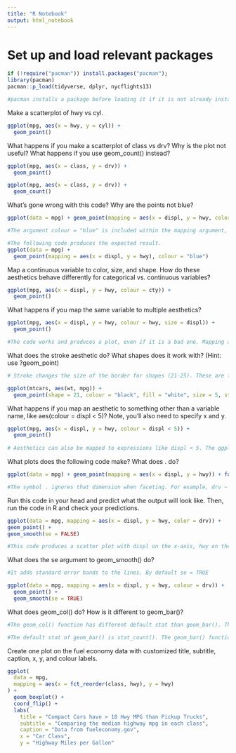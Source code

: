 ```yaml
---
title: "R Notebook"
output: html_notebook
---
```


# Set up and load relevant packages

```r
if (!require("pacman")) install.packages("pacman"); 
library(pacman)
pacman::p_load(tidyverse, dplyr, nycflights13)

#pacman installs a package before loading it if it is not already installed.
```

Make a scatterplot of hwy vs cyl.

```r
ggplot(mpg, aes(x = hwy, y = cyl)) +
  geom_point()
```

What happens if you make a scatterplot of class vs drv? Why is the plot not useful? What happens if you use geom_count() instead?

```r
ggplot(mpg, aes(x = class, y = drv)) +
  geom_point()

ggplot(mpg, aes(x = class, y = drv)) +
  geom_count()
```

What’s gone wrong with this code? Why are the points not blue?

```r
ggplot(data = mpg) + geom_point(mapping = aes(x = displ, y = hwy, color = "blue"))
```

```r
#The argument colour = "blue" is included within the mapping argument, and as such, it is treated as an aesthetic, which is a mapping between a variable and a value. In the expression, colour = "blue", "blue" is interpreted as a categorical variable which only takes a single value "blue".

#The following code produces the expected result.
ggplot(data = mpg) +
  geom_point(mapping = aes(x = displ, y = hwy), colour = "blue")
```


Map a continuous variable to color, size, and shape. How do these aesthetics behave differently for categorical vs. continuous variables?

```r
ggplot(mpg, aes(x = displ, y = hwy, colour = cty)) +
  geom_point()
```

What happens if you map the same variable to multiple aesthetics?

```r
ggplot(mpg, aes(x = displ, y = hwy, colour = hwy, size = displ)) +
  geom_point()
```

```r
#The code works and produces a plot, even if it is a bad one. Mapping a single variable to multiple aesthetics is redundant. Because it is redundant information, in most cases avoid mapping a single variable to multiple aesthetics.
```


What does the stroke aesthetic do? What shapes does it work with? (Hint: use ?geom_point)

```r
# Stroke changes the size of the border for shapes (21-25). These are filled shapes in which the color and size of the border can differ from that of the filled interior of the shape.

ggplot(mtcars, aes(wt, mpg)) +
  geom_point(shape = 21, colour = "black", fill = "white", size = 5, stroke = 5)

```

What happens if you map an aesthetic to something other than a variable name, like aes(colour = displ < 5)? Note, you’ll also need to specify x and y.

```r
ggplot(mpg, aes(x = displ, y = hwy, colour = displ < 5)) +
  geom_point()
  
# Aesthetics can also be mapped to expressions like displ < 5. The ggplot() function behaves as if a temporary variable was added to the data with values equal to the result of the expression. In this case, the result of displ < 5 is a logical variable which takes values of TRUE or FALSE.

```


What plots does the following code make? What does . do?

```r
ggplot(data = mpg) + geom_point(mapping = aes(x = displ, y = hwy)) + facet_grid(drv ~ .)

#The symbol . ignores that dimension when faceting. For example, drv ~ . facet by values of drv on the y-axis.
```



Run this code in your head and predict what the output will look like. Then, run the code in R and check your predictions.

```r
ggplot(data = mpg, mapping = aes(x = displ, y = hwy, color = drv)) + 
geom_point() + 
geom_smooth(se = FALSE)

#This code produces a scatter plot with displ on the x-axis, hwy on the y-axis, and the points colored by drv. There will be a smooth line, without standard errors, fit through each drv group.
```

What does the se argument to geom_smooth() do?

```r
#It adds standard error bands to the lines. By default se = TRUE

ggplot(data = mpg, mapping = aes(x = displ, y = hwy, colour = drv)) +
  geom_point() +
  geom_smooth(se = TRUE)

```

What does geom_col() do? How is it different to geom_bar()?

```r
#The geom_col() function has different default stat than geom_bar(). The default stat of geom_col() is stat_identity(), which leaves the data as is. The geom_col() function expects that the data contains x values and y values which represent the bar height.

#The default stat of geom_bar() is stat_count(). The geom_bar() function only expects an x variable. The stat, stat_count(), preprocesses input data by counting the number of observations for each value of x. The y aesthetic uses the values of these counts.
```

Create one plot on the fuel economy data with customized title, subtitle, caption, x, y, and colour labels.

```r
ggplot(
  data = mpg,
  mapping = aes(x = fct_reorder(class, hwy), y = hwy)
) +
  geom_boxplot() +
  coord_flip() +
  labs(
    title = "Compact Cars have > 10 Hwy MPG than Pickup Trucks",
    subtitle = "Comparing the median highway mpg in each class",
    caption = "Data from fueleconomy.gov",
    x = "Car Class",
    y = "Highway Miles per Gallon"

```

